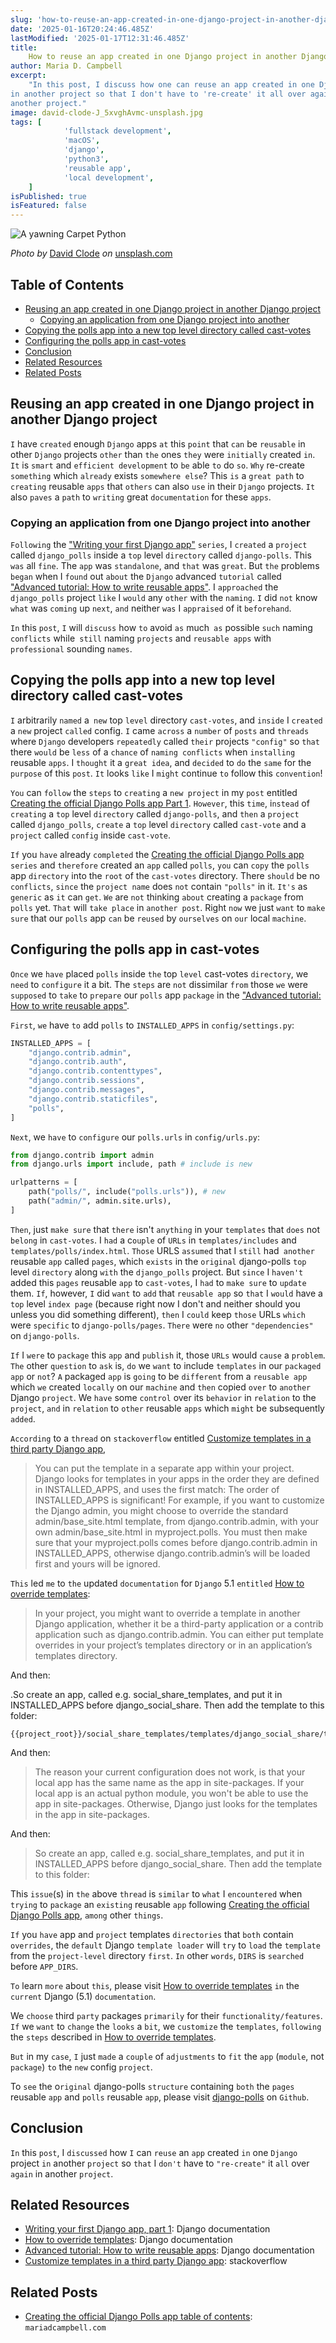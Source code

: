 ```yaml
---
slug: 'how-to-reuse-an-app-created-in-one-django-project-in-another-django-project'
date: '2025-01-16T20:24:46.485Z'
lastModified: '2025-01-17T12:31:46.485Z'
title:
    How to reuse an app created in one Django project in another Django project
author: Maria D. Campbell
excerpt:
    "In this post, I discuss how one can reuse an app created in one Django project
in another project so that I don't have to 're-create' it all over again in
another project."
image: david-clode-J_5xvghAvmc-unsplash.jpg
tags: [
            'fullstack development', 
            'macOS', 
            'django',
            'python3', 
            'reusable app', 
            'local development',
    ]
isPublished: true
isFeatured: false
---
```


![A yawning Carpet Python](david-clode-J_5xvghAvmc-unsplash.jpg)

_Photo by_ [David Clode](https://unsplash.com/@davidclode) _on_
[unsplash.com](https://unsplash.com/photos/a-close-up-of-a-snake-on-a-rock-J_5xvghAvmc)

## Table of Contents

-   [Reusing an app created in one Django project in another Django project](#reusing-an-app-created-in-one-django-project-in-another-django-project)
    -   [Copying an application from one Django project into another](#copying-an-application-from-one-django-project-into-another)
-   [Copying the polls app into a new top level directory called cast-votes](#copying-the-polls-app-into-a-new-top-level-directory-called-cast-votes)
-   [Configuring the polls app in cast-votes](#configuring-the-polls-app-in-cast-votes)
-   [Conclusion](#conclusion)
-   [Related Resources](#related-resources)
-   [Related Posts](#related-posts)

## Reusing an app created in one Django project in another Django project

`I` have `created` enough `Django` apps `at` this `point` that `can` be
`reusable` in other `Django` projects `other` than `the` ones `they` were
`initially` created `in`. `It` is `smart` and `efficient development` to `be`
able `to` do `so`. `Why` re-create `something` which `already` exists
`somewhere else`? This `is` a `great path` to `creating` reusable `apps` that
`others` can also `use` in their `Django` projects. `It` also `paves` a `path`
to `writing` great `documentation` for these `apps`.

### Copying an application from one Django project into another

`Following` the
["Writing your first Django app"](https://docs.djangoproject.com/en/5.1/intro/tutorial01/)
`series`, I `created` a `project` called `django_polls` inside a `top` level
`directory` called `django-polls`. This `was` all `fine`. The `app` was
`standalone`, and `that` was `great`. But `the` problems `began` when I `found`
out `about` the `Django` advanced `tutorial` called
["Advanced tutorial: How to write reusable apps"](https://docs.djangoproject.com/en/5.1/intro/reusable-apps/).
I `approached` the `django_polls` project `like` I `would` any `other` with the
`naming`. `I` did `not` know `what` was `coming` up `next`, `and` neither `was`
I `appraised` of it `beforehand`.

`In` this `post`, `I` will `discuss` how `to` avoid `as` much` as` possible
`such` naming `conflicts` while` still` naming `projects` and `reusable apps`
with `professional` sounding `names`.

## Copying the polls app into a new top level directory called cast-votes

`I` arbitrarily `named` a` new` top `level` directory `cast-votes`, and `inside`
I `created` a `new` project `called` config. `I` came `across` a `number` of
`posts` and `threads` where `Django` developers `repeatedly` called `their`
projects `"config"` so `that` there `would` be `less` of a `chance` of
`naming conflicts` when `installing` reusable `apps`. I `thought` it a
`great idea`, and `decided` to `do` the `same` for the `purpose` of this `post`.
`It` looks `like` I `might` continue `to` follow this `convention`!

`You` can `follow` the `steps` to `creating` a `new project` in my `post`
entitled
[Creating the official Django Polls app Part 1](/blog/creating-the-official-django-polls-app-part-1).
`However`, this `time`, i`nstead` of `creating` a `top` level `directory` called
`django-polls`, and `then` a `project` called `django_polls`, `create` a `top`
level `directory` called `cast-vote` and a `project` called `config` inside
`cast-vote`.

`If` you `have` already `completed` the
[Creating the official Django Polls app](https://docs.djangoproject.com/en/5.1/intro/tutorial01/)
`series` and `therefore` created an `app` called `polls`, `you` can `copy` the
`polls` app `directory` into the `root` of the `cast-votes` directory. There
`should` be no `conflicts`, `since` the `project name` does `not` contain
`"polls"` in it. `It's` as `generic` as `it` can `get`. `We` are `not` thinking
`about` creating a `package` from `polls` yet. `That` will `take place` in
`another post`. Right `now` we just `want` to `make sure` that our `polls` app
`can` be `reused` by `ourselves` on `our` local `machine`.

## Configuring the polls app in cast-votes

`Once` we `have` placed `polls` inside `the` top `level` cast-votes `directory`,
we `need` to `configure` it a bit. The `steps` are `not` dissimilar `from` those
`we` were `supposed` to `take` to `prepare` our `polls` app `package` in the
["Advanced tutorial: How to write reusable apps"](https://docs.djangoproject.com/en/5.1/intro/reusable-apps/).

`First`, `we` have `to` add `polls` to `INSTALLED_APPS` in `config/settings.py`:

```python
INSTALLED_APPS = [
    "django.contrib.admin",
    "django.contrib.auth",
    "django.contrib.contenttypes",
    "django.contrib.sessions",
    "django.contrib.messages",
    "django.contrib.staticfiles",
    "polls",
]
```

`Next`, we `have` to `configure` our `polls.urls` in `config/urls.py`:

```python
from django.contrib import admin
from django.urls import include, path # include is new

urlpatterns = [
    path("polls/", include("polls.urls")), # new
    path("admin/", admin.site.urls),
]
```

`Then`, just `make sure` that `there` isn't `anything` in your `templates` that
`does` not `belong` in `cast-votes`. I `had` a c`ouple` of `URLs` in
`templates/includes` and `templates/polls/index.html`. `Those` URLS `assumed`
that I `still` had` another` reusable `app` called `pages`, which `exists` in
the `original` django-polls `top` level `directory` along `with` the
`django_polls` project. But `since` I `haven't` added this `pages` reusable
`app` to `cast-votes`, I `had` to `make sure` to `update` them. `If`, however,
`I` did `want` to `add` that `reusable app` so `that` I `would` have a `top`
level `index page` (because right now I don't and neither should you unless you
did something different), `then` I `could` keep `those` URLs `which` were
`specific` to `django-polls/pages`. `There` were `no` other `"dependencies"` on
`django-polls`.

`If` I `were` to `package` this `app` and `publish` it, those `URLs` would
`cause` a `problem`. `The` other `question` to `ask` is, `do` we `want` to
include `templates` in our `packaged app` or `not`? `A` packaged `app` is
`going` to be `different` from a `reusable app` which `we` created `locally` on
our `machine` and `then` copied `over` to `another` Django `project`. We `have`
some `control` over its `behavior` in `relation` to the `project`, `and` in
`relation` to `other` reusable `apps` which `might` be subsequently `added`.

`According` to a `thread` on `stackoverflow` entitled
[Customize templates in a third party Django app](https://stackoverflow.com/questions/38341254/customize-templates-in-a-third-party-django-app/38725452#38725452),

> You can put the template in a separate app within your project. Django looks
> for templates in your apps in the order they are defined in INSTALLED_APPS,
> and uses the first match: The order of INSTALLED_APPS is significant! For
> example, if you want to customize the Django admin, you might choose to
> override the standard admin/base_site.html template, from
> django.contrib.admin, with your own admin/base_site.html in myproject.polls.
> You must then make sure that your myproject.polls comes before
> django.contrib.admin in INSTALLED_APPS, otherwise django.contrib.admin’s will
> be loaded first and yours will be ignored.

`This` led `me` to `the` updated `documentation` for `Django` 5.1 `entitled`
[How to override templates](https://docs.djangoproject.com/en/5.1/howto/overriding-templates/):

> In your project, you might want to override a template in another Django
> application, whether it be a third-party application or a contrib application
> such as django.contrib.admin. You can either put template overrides in your
> project’s templates directory or in an application’s templates directory.

And then:

.So create an app, called e.g. social_share_templates, and put it in
INSTALLED_APPS before django_social_share. Then add the template to this folder:

```django
{{project_root}}/social_share_templates/templates/django_social_share/templatetags/post_to_facebook.html
```

And then:

> The reason your current configuration does not work, is that your local app
> has the same name as the app in site-packages. If your local app is an actual
> python module, you won't be able to use the app in site-packages. Otherwise,
> Django just looks for the templates in the app in site-packages.

And then:

> So create an app, called e.g. social_share_templates, and put it in
> INSTALLED_APPS before django_social_share. Then add the template to this
> folder:

This `issue`(s) in `the` above `thread` is `similar` to `what` I `encountered`
when `trying` to `package` an `existing` reusable `app` following
[Creating the official Django Polls app](https://docs.djangoproject.com/en/5.1/intro/tutorial01/),
`among` other `things`.

`If` you `have` app and `project` templates `directories` that `both` contain
`overrides`, the `default` Django `template loader` will `try` to `load` the
`template` from the `project-level` directory `first`. `In` other `words`,
`DIRS` is `searched` before `APP_DIRS`.

`To` learn `more` about `this`, please visit
[How to override templates](https://docs.djangoproject.com/en/5.1/howto/overriding-templates/)
`in` the `current` Django (5.1) `documentation`.

We `choose` third `party` packages `primarily` for their
`functionality/features`. `If` we `want` to `change` the `looks` a `bit`, we
`customize` the `templates`, `following` the `steps` described in
[How to override templates](https://docs.djangoproject.com/en/5.1/howto/overriding-templates/).

`But` in my `case`, `I` just `made` a `couple` of `adjustments` to `fit` the
`app` (`module`, not `package`) `to` the `new` config `project`.

To `see` the o`riginal` django-polls `structure` containing `both` the `pages`
reusable `app` and `polls` reusable `app`, please visit
[django-polls](https://github.com/interglobalmedia/django-polls) on `Github`.

## Conclusion

`In` this `post`, I `discussed` how `I` can `reuse` an `app` created `in` one
`Django` project `in` another `project` so `that` I `don't` have to
`"re-create"` it `all` over `again` in another `project`.

## Related Resources

-   [Writing your first Django app, part 1](https://docs.djangoproject.com/en/5.1/intro/tutorial01/):
    Django documentation
-   [How to override templates](https://docs.djangoproject.com/en/5.1/howto/overriding-templates/):
    Django documentation
-   [Advanced tutorial: How to write reusable apps](https://docs.djangoproject.com/en/5.1/intro/reusable-apps/):
    Django documentation
-   [Customize templates in a third party Django app](https://stackoverflow.com/questions/38341254/customize-templates-in-a-third-party-django-app/38725452#38725452):
    stackoverflow

## Related Posts

-   [Creating the official Django Polls app table of contents](http://localhost:3000/blog/creating-the-official-django-polls-app-table-of-contents):
    `mariadcampbell.com`
